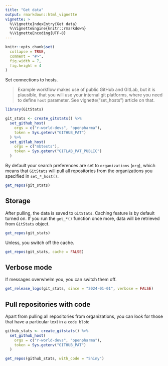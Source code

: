 ```yaml
---
title: "Get data"
output: rmarkdown::html_vignette
vignette: >
  %\VignetteIndexEntry{Get data}
  %\VignetteEngine{knitr::rmarkdown}
  %\VignetteEncoding{UTF-8}
---
```


```r
knitr::opts_chunk$set(
  collapse = TRUE,
  comment = "#>",
  fig.width = 7,
  fig.height = 4
)
```

Set connections to hosts.

> Example workflow makes use of public GitHub and GitLab, but it is plausible, that you will use your internal git platforms, where you need to define `host` parameter. See vignette("set_hosts") article on that.

```r
library(GitStats)

git_stats <- create_gitstats() %>%
  set_github_host(
    orgs = c("r-world-devs", "openpharma"),
    token = Sys.getenv("GITHUB_PAT")
  ) %>%
  set_gitlab_host(
    orgs = c("mbtests"),
    token = Sys.getenv("GITLAB_PAT_PUBLIC")
  )
```

By default your search preferences are set to `organizations` (`org`), which means that `GitStats` will pull all repositories from the organizations you specified in `set_*_host()`.

```r
get_repos(git_stats)
```

## Storage

After pulling, the data is saved to `GitStats`. Caching feature is by default turned on. If you run the `get_*()` function once more, data will be retrieved from `GitStats` object.

```r
get_repos(git_stats)
```

Unless, you switch off the cache.

```r
get_repos(git_stats, cache = FALSE)
```

## Verbose mode

If messages overwhelm you, you can switch them off.

```r
get_release_logs(git_stats, since = "2024-01-01", verbose = FALSE)
```

## Pull repositories with code

Apart from pulling all repositories from organizations, you can look for those that have a particular text in a `code blob`:

```r
github_stats <- create_gitstats() %>%
  set_github_host(
    orgs = c("r-world-devs", "openpharma"),
    token = Sys.getenv("GITHUB_PAT")
  )

get_repos(github_stats, with_code = "Shiny")
```
